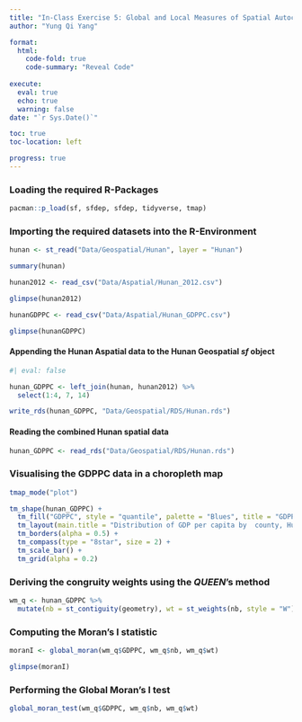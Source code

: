 ```yaml
---
title: "In-Class Exercise 5: Global and Local Measures of Spatial Autocorrelation using sfDep methods"
author: "Yung Qi Yang"

format: 
  html:
    code-fold: true
    code-summary: "Reveal Code"
    
execute: 
  eval: true
  echo: true
  warning: false
date: "`r Sys.Date()`"

toc: true
toc-location: left

progress: true
---
```


### Loading the required R-Packages

```r

pacman::p_load(sf, sfdep, sfdep, tidyverse, tmap)

```

### Importing the required datasets into the R-Environment

```r

hunan <- st_read("Data/Geospatial/Hunan", layer = "Hunan")

summary(hunan)

hunan2012 <- read_csv("Data/Aspatial/Hunan_2012.csv")

glimpse(hunan2012)

hunanGDPPC <- read_csv("Data/Aspatial/Hunan_GDPPC.csv")

glimpse(hunanGDPPC)

```

#### Appending the Hunan Aspatial data to the Hunan Geospatial *sf* object

```r
#| eval: false

hunan_GDPPC <- left_join(hunan, hunan2012) %>% 
  select(1:4, 7, 14)

write_rds(hunan_GDPPC, "Data/Geospatial/RDS/Hunan.rds")

```

#### Reading the combined Hunan spatial data

```r

hunan_GDPPC <- read_rds("Data/Geospatial/RDS/Hunan.rds")

```

### Visualising the GDPPC data in a choropleth map

```r

tmap_mode("plot")

tm_shape(hunan_GDPPC) +
  tm_fill("GDPPC", style = "quantile", palette = "Blues", title = "GDPPC") +
  tm_layout(main.title = "Distribution of GDP per capita by  county, Hunan province", main.title.position = "center", main.title.size = 1.2, legend.height = 0.45, legend.width = 0.35, frame = TRUE) +
  tm_borders(alpha = 0.5) +
  tm_compass(type = "8star", size = 2) +
  tm_scale_bar() +
  tm_grid(alpha = 0.2)

```

### Deriving the congruity weights using the ***QUEEN***'s method

```r

wm_q <- hunan_GDPPC %>% 
  mutate(nb = st_contiguity(geometry), wt = st_weights(nb, style = "W"), .before = 1)

```

### Computing the Moran's I statistic

```r

moranI <- global_moran(wm_q$GDPPC, wm_q$nb, wm_q$wt)

glimpse(moranI)

```

### Performing the Global Moran's I test

```r

global_moran_test(wm_q$GDPPC, wm_q$nb, wm_q$wt)

```

